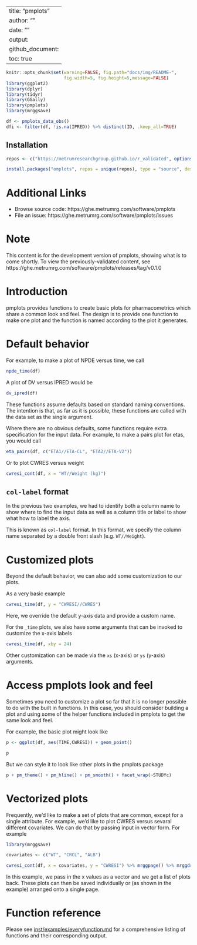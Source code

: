
---
title: "pmplots"
author: ""
date: ""
output:
  github_document:
    toc: true
---


```r
knitr::opts_chunk$set(warning=FALSE, fig.path="docs/img/README-",
                      fig.width=5, fig.height=5,message=FALSE)
library(ggplot2)
library(dplyr)
library(tidyr)
library(GGally)
library(pmplots)
library(mrggsave)

df <- pmplots_data_obs()
dfi <- filter(df, !is.na(IPRED)) %>% distinct(ID, .keep_all=TRUE)
```


## Installation

```r

repos <- c("https://metrumresearchgroup.github.io/r_validated", options()$repos)

install.packages("omplots", repos = unique(repos), type = "source", destdir = NULL)
```

# Additional Links

- Browse source code: https://ghe.metrumrg.com/software/pmplots
- File an issue: https://ghe.metrumrg.com/software/pmplots/issues


# Note
This content is for the development version of pmplots, showing what is to 
come shortly.  To view the previously-validated content, see
https://ghe.metrumrg.com/software/pmplots/releases/tag/v0.1.0

# Introduction

pmplots provides functions to create basic plots for pharmacometrics which 
share a common look and feel. The design is to provide one function 
to make one plot and the function is named according to the plot 
it generates. 

# Default behavior

For example, to make a plot of NPDE versus time, we call
```r
npde_time(df)
```

A plot of DV versus IPRED would be
```r
dv_ipred(df)
```




These functions assume defaults based on standard naming conventions. The 
intention is that, as far as it is possible, these functions are called with 
the data set as the single argument.

Where there are no obvious defaults, some functions require extra 
specification for the input data. For example, to make a pairs plot
for etas, you would call

```r
eta_pairs(df, c("ETA1//ETA-CL", "ETA2//ETA-V2"))
```

Or to plot CWRES versus weight
```r
cwresi_cont(df, x = "WT//Weight (kg)")
```

## `col-label` format

In the previous two examples, we had to identify both a column name to show
where to find the input data as well as a column title or label to show
what how to label the axis. 

This is known as `col-label` format.  In this format, we specify 
the column name separated by a double front slash (e.g. `WT//Weight`). 


# Customized plots

Beyond the default behavior, we can also add some customization to our plots. 

As a very basic example
```r
cwresi_time(df, y = "CWRESI//CWRES")
```

Here, we override the default y-axis data and provide a custom name. 

For the `_time` plots, we also have some arguments that can be invoked to
customize the x-axis labels

```r
cwresi_time(df, xby = 24)
```


Other customization can be made via the `xs` (x-axis) or `ys` (y-axis) 
arguments. 

# Access pmplots look and feel
Sometimes you need to customize a plot so far that it is no longer possible
to do with the built in functions.  In this case, you should consider
building a plot and using some of the helper functions included in 
pmplots to get the same look and feel. 


For example, the basic plot might look like
```r
p <- ggplot(df, aes(TIME,CWRESI)) + geom_point()

p
```


But we can style it to look like other plots in the pmplots package
```r
p + pm_theme() + pm_hline() + pm_smooth() + facet_wrap(~STUDYc)
```


# Vectorized plots

Frequently, we'd like to make a set of plots that are common, except for 
a single attribute.  For example, we'd like to plot CWRES versus 
sevaral different covariates.  We can do that by passing input in 
vector form.  For example

```r
library(mrggsave)

covariates <- c("WT", "CRCL", "ALB")

cwresi_cont(df, x = covariates, y = "CWRESI") %>% mrggpage() %>% mrggdraw()
```

In this example, we pass in the x values as a vector and we get a list 
of plots back.  These plots can then be saved individually or (as shown in the 
example) arranged onto a single page.  


# Function reference
Please see <a href="https://ghe.metrumrg.com/software/pmplots/blob/master/inst/examples/everyfunction.md">inst/examples/everyfunction.md</a>
for a comprehensive listing of functions and their corresponding output.



